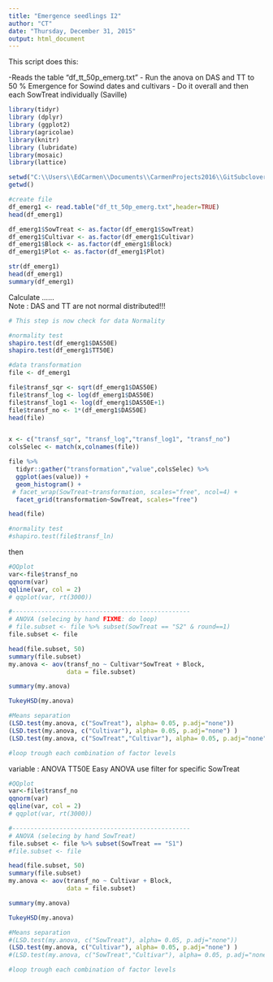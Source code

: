 ```yaml
---
title: "Emergence seedlings I2"
author: "CT"
date: "Thursday, December 31, 2015"
output: html_document
---
```


This script does this:

-Reads the table "df_tt_50p_emerg.txt"
- Run the anova on DAS and TT to 50 % Emergence for Sowind dates and cultivars 
- Do it overall and then each SowTreat individually (Saville)

```r
library(tidyr)
library (dplyr)
library (ggplot2)
library(agricolae)
library(knitr)
library (lubridate)
library(mosaic)
library(lattice)
```


```r
setwd("C:\\Users\\EdCarmen\\Documents\\CarmenProjects2016\\GitSubclover\\EmergenceIv2")
getwd()

#create file
df_emerg1 <- read.table("df_tt_50p_emerg.txt",header=TRUE)
head(df_emerg1)

df_emerg1$SowTreat <- as.factor(df_emerg1$SowTreat)
df_emerg1$Cultivar <- as.factor(df_emerg1$Cultivar)
df_emerg1$Block <- as.factor(df_emerg1$Block)
df_emerg1$Plot <- as.factor(df_emerg1$Plot)

str(df_emerg1)
head(df_emerg1)
summary(df_emerg1)

```

Calculate ......  
Note : DAS and TT are not normal distributed!!! 
```r

# This step is now check for data Normality 

#normality test
shapiro.test(df_emerg1$DAS50E)
shapiro.test(df_emerg1$TT50E)

#data transformation
file <- df_emerg1

file$transf_sqr <- sqrt(df_emerg1$DAS50E)
file$transf_log <- log(df_emerg1$DAS50E)
file$transf_log1 <- log(df_emerg1$DAS50E+1)
file$transf_no <- 1*(df_emerg1$DAS50E)
head(file)


x <- c("transf_sqr", "transf_log","transf_log1", "transf_no")
colsSelec <- match(x,colnames(file))


```

```r
file %>%
  tidyr::gather("transformation","value",colsSelec) %>%
  ggplot(aes(value)) + 
  geom_histogram() +
 # facet_wrap(SowTreat~transformation, scales="free", ncol=4) +
  facet_grid(transformation~SowTreat, scales="free")

head(file)

#normality test
#shapiro.test(file$transf_ln)


```

then 

```r
#QQplot
var<-file$transf_no
qqnorm(var)
qqline(var, col = 2)
# qqplot(var, rt(3000))

#-------------------------------------------------
# ANOVA (selecing by hand FIXME: do loop)
# file.subset <- file %>% subset(SowTreat == "S2" & round==1)
file.subset <- file 

head(file.subset, 50)
summary(file.subset)
my.anova <- aov(transf_no ~ Cultivar*SowTreat + Block, 
                data = file.subset)

summary(my.anova)

TukeyHSD(my.anova)

#Means separation 
(LSD.test(my.anova, c("SowTreat"), alpha= 0.05, p.adj="none")) 
(LSD.test(my.anova, c("Cultivar"), alpha= 0.05, p.adj="none") )
(LSD.test(my.anova, c("SowTreat","Cultivar"), alpha= 0.05, p.adj="none"))

#loop trough each combination of factor levels
```

 variable : ANOVA TT50E Easy ANOVA 
 use filter for specific SowTreat

```r

#QQplot
var<-file$transf_no
qqnorm(var)
qqline(var, col = 2)
# qqplot(var, rt(3000))

#-------------------------------------------------
# ANOVA (selecing by hand SowTreat)
file.subset <- file %>% subset(SowTreat == "S1")
#file.subset <- file 

head(file.subset, 50)
summary(file.subset)
my.anova <- aov(transf_no ~ Cultivar + Block, 
                data = file.subset)

summary(my.anova)

TukeyHSD(my.anova)

#Means separation 
#(LSD.test(my.anova, c("SowTreat"), alpha= 0.05, p.adj="none")) 
(LSD.test(my.anova, c("Cultivar"), alpha= 0.05, p.adj="none") )
#(LSD.test(my.anova, c("SowTreat","Cultivar"), alpha= 0.05, p.adj="none"))

#loop trough each combination of factor levels

```






